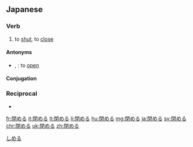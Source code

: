 ==Japanese==
{{ja-kanjitab|閉}}

===Verb===
{{ja-verb|しめる|tr=trans|type=2}}

# to [[shut]], to [[close]]
#: {{ja-usex|ドアーを'''閉めて'''ください。|ドアー を '''しめて'''ください。|Please '''close''' the door.}}

====Antonyms====
* {{ja-r|開く|ひらく}}, {{ja-r|開ける|あける}}: to [[open]]

====Conjugation====
{{ja-ichi|しめ}}

===Reciprocal===
{{rfc-header|Reciprocal}}
* {{ja-r|閉まる|しまる}}

[[Category:1000 Japanese basic words|しめる]]

[[fr:閉める]]
[[it:閉める]]
[[lt:閉める]]
[[li:閉める]]
[[hu:閉める]]
[[mg:閉める]]
[[ja:閉める]]
[[sv:閉める]]
[[chr:閉める]]
[[uk:閉める]]
[[zh:閉める]]